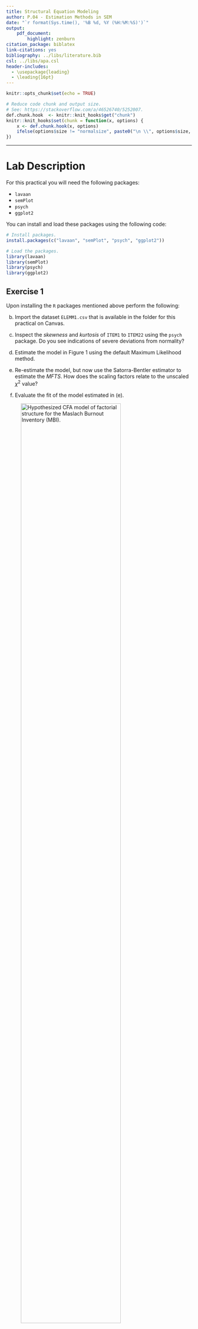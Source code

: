 ```yaml
---
title: Structural Equation Modeling
author: P.04 - Estimation Methods in SEM
date: "`r format(Sys.time(), '%B %d, %Y (%H:%M:%S)')`"
output:
    pdf_document:
        highlight: zenburn
citation_package: biblatex
link-citations: yes
bibliography: ../libs/literature.bib
csl: ../libs/apa.csl
header-includes:
  - \usepackage{leading}
  - \leading{16pt}
---
```


```r
knitr::opts_chunk$set(echo = TRUE)

# Reduce code chunk and output size.
# See: https://stackoverflow.com/a/46526740/5252007.
def.chunk.hook  <- knitr::knit_hooks$get("chunk")
knitr::knit_hooks$set(chunk = function(x, options) {
    x <- def.chunk.hook(x, options)
    ifelse(options$size != "normalsize", paste0("\n \\", options$size, "\n\n", x, "\n\n \\normalsize"), x)
})
```

---

# Lab Description

For this practical you will need the following packages:

- `lavaan`
- `semPlot`
- `psych`
- `ggplot2`

You can install and load these packages using the following code:

```r
# Install packages.
install.packages(c("lavaan", "semPlot", "psych", "ggplot2"))

# Load the packages.
library(lavaan)
library(semPlot)
library(psych)
library(ggplot2)

```

## Exercise 1

Upon installing the `R` packages mentioned above perform the following:

b. Import the dataset `ELEMM1.csv` that is available in the folder for this
   practical on Canvas.

c. Inspect the *skewness* and *kurtosis* of `ITEM1` to `ITEM22` using the
   `psych` package. Do you see indications of severe deviations from
   normality?

d. Estimate the model in Figure 1 using the default Maximum Likelihood method.

e. Re-estimate the model, but now use the Satorra-Bentler estimator to estimate
   the *MFTS*. How does the scaling factors relate to the unscaled $\chi^2$
   value?

f. Evaluate the fit of the model estimated in (e).


<!-- Figure 1 !-->
![Hypothesized CFA model of factorial structure for the *Maslach Burnout Inventory* (MBI).](./assets/figure_1.png){width=80%}

<!-- Page break -->
\newpage

## Exercise 2

a. Import the dataset `bdihk2c2.csv` that is available in the folder for this
   practical on Canvas.

b. Inspect the *skewness* and *kurtosis* of `BDI2_1` to `BDI2_20` using the
   `psych` package. Do you see indications of severe deviations from
   normality?

c. Develop histograms (using the `ggplot2` package) for the variables `BDI2_1`
   and `BDI2_20`. What do you learn from the inspection of these histograms?
   - *Tip: When working with `R` you will often encounter parts that you just
     don't know how to implement, so don't be ashamed to Google things (e.g.,
     "how to create and histogram using `ggplot2` in `R`").*

d. Estimate the model in Figure 2, but with the following additional constraints
   and model estimation specifications:
   1. Use `BDI2_3`, `BDI2_12`, and `BDI2_16` as marker variables.
   2. Constrain the variances of `F1`, `F2`, and `F3` to be equal.
   3. Fix the variance of `F4` to $1$.
   4. Define the observed variables as ordered categorical variables.
   5. Use as estimator the *Mean and Variance Adjusted Weighted Least Squares*
      estimator (WLSMV).
   6. Evaluate the fit of this model.

*Note:* variables miss a `C` in the labeling, so `CBD` in picture is `BD` in the
dataset.

![Hypothesized second-order model of factorial structure for the Chinese version of the *Beck Depression Inventory II*.](./assets/figure_2.png){width=80%}
